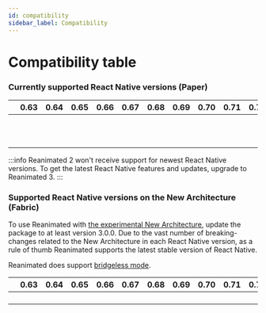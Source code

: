 ```yaml
---
id: compatibility
sidebar_label: Compatibility
---
```


# Compatibility table

### Currently supported React Native versions (Paper)

<div className="compatibility">

|                                      | 0.63   | 0.64   | 0.65   | 0.66   | 0.67   | 0.68   | 0.69   | 0.70   | 0.71   | 0.72   | 0.73   | 0.74  |
| ------------------------------------ | ------ | ------ | ------ | ------ | ------ | ------ | ------ | ------ | ------ | ------ | ------ | ----- |
| <Version version="3.9.x"/>           | <No/>  | <No/>  | <No/>  | <No/>  | <No/>  | <No/>  | <No/>  | <No/>  | <Yes/> | <Yes/> | <Yes/> | <Yes/>| 
| <Version version="3.6.x – 3.8.x"/>   | <No/>  | <No/>  | <No/>  | <Yes/> | <Yes/> | <Yes/> | <Yes/> | <Yes/> | <Yes/> | <Yes/> | <Yes/> | <No/> |
| <Version version="3.5.x"/>           | <No/>  | <No/>  | <No/>  | <Yes/> | <Yes/> | <Yes/> | <Yes/> | <Yes/> | <Yes/> | <Yes/> | <No/>  | <No/> |
| <Version version="3.3.x – 3.4.x"/>   | <Yes/> | <Yes/> | <Yes/> | <Yes/> | <Yes/> | <Yes/> | <Yes/> | <Yes/> | <Yes/> | <Yes/> | <No/>  | <No/> |
| <Version version="3.0.x – 3.2.x"/>   | <Yes/> | <Yes/> | <Yes/> | <Yes/> | <Yes/> | <Yes/> | <Yes/> | <Yes/> | <Yes/> | <No/>  | <No/>  | <No/> |
| <Spacer/>                            |        |        |        |        |        |        |        |        |        |        |        |       |
| <Version version="2.14.x – 2.17.x"/> | <Yes/> | <Yes/> | <Yes/> | <Yes/> | <Yes/> | <Yes/> | <Yes/> | <Yes/> | <Yes/> | <No/>  | <No/>  | <No/> |
| <Version version="2.11.x – 2.13.x"/> | <Yes/> | <Yes/> | <Yes/> | <Yes/> | <Yes/> | <Yes/> | <Yes/> | <Yes/> | <No/>  | <No/>  | <No/>  | <No/> |
| <Version version="2.10.x"/>          | <Yes/> | <Yes/> | <Yes/> | <Yes/> | <Yes/> | <Yes/> | <Yes/> | <No/>  | <No/>  | <No/>  | <No/>  | <No/> |
| <Version version="2.5.x – 2.9.x"/>   | <Yes/> | <Yes/> | <Yes/> | <Yes/> | <Yes/> | <Yes/> | <No/>  | <No/>  | <No/>  | <No/>  | <No/>  | <No/> |
| <Version version="2.3.x – 2.4.x"/>   | <Yes/> | <Yes/> | <Yes/> | <Yes/> | <Yes/> | <No/>  | <No/>  | <No/>  | <No/>  | <No/>  | <No/>  | <No/> |

</div>

:::info
Reanimated 2 won't receive support for newest React Native versions. To get the latest React Native features and updates, upgrade to Reanimated 3.
:::

### Supported React Native versions on the New Architecture (Fabric)

To use Reanimated with [the experimental New Architecture](https://reactnative.dev/docs/the-new-architecture/landing-page), update the package to at least version 3.0.0. Due to the vast number of breaking-changes related to the New Architecture in each React Native version, as a rule of thumb Reanimated supports the latest stable version of React Native.

Reanimated does support [bridgeless mode](https://github.com/reactwg/react-native-new-architecture/discussions/154).

<div className="compatibility">

|                                    | 0.63  | 0.64  | 0.65  | 0.66  | 0.67  | 0.68  | 0.69  | 0.70  | 0.71   | 0.72   | 0.73   | 0.74  |
| ---------------------------------- | ----- | ----- | ----- | ----- | ----- | ----- | ----- | ----- | ------ | ------ | ------ | ----- |
| <Version version="3.9.x"/>         | <No/> | <No/> | <No/> | <No/> | <No/> | <No/> | <No/> | <No/> | <No/>  | <No/>  | <No/>  | <Yes/>|
| <Version version="3.6.x - 3.8.x"/> | <No/> | <No/> | <No/> | <No/> | <No/> | <No/> | <No/> | <No/> | <No/>  | <Yes/> | <Yes/> | <No/> |
| <Version version="3.1.x – 3.5.x"/> | <No/> | <No/> | <No/> | <No/> | <No/> | <No/> | <No/> | <No/> | <No/>  | <Yes/> | <No/>  | <No/> |
| <Version version="3.0.x"/>         | <No/> | <No/> | <No/> | <No/> | <No/> | <No/> | <No/> | <No/> | <Yes/> | <No/>  | <No/>  | <No/> |

</div>
